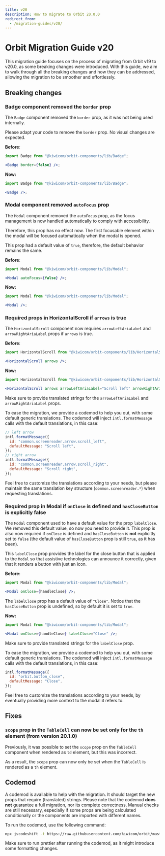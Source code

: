 ```yaml
---
title: v20
description: How to migrate to Orbit 20.0.0
redirect_from:
  - /migration-guides/v20/
---
```


# Orbit Migration Guide v20

This migration guide focuses on the process of migrating from Orbit v19 to v20.0, as some breaking changes were introduced.
With this guide, we aim to walk through all the breaking changes and how they can be addressed, allowing the migration to be smoother and effortlessly.

## Breaking changes

### Badge component removed the `border` prop

The `Badge` component removed the `border` prop, as it was not being used internally.

Please adapt your code to remove the `border` prop. No visual changes are expected.

**Before:**

```jsx
import Badge from "@kiwicom/orbit-components/lib/Badge";

<Badge border={false} />;
```

**Now:**

```jsx
import Badge from "@kiwicom/orbit-components/lib/Badge";

<Badge />;
```

### Modal component removed `autoFocus` prop

The `Modal` component removed the `autoFocus` prop, as the focus management is now handled automatically to comply with accessibility.

Therefore, this prop has no effect now. The first focusable element within the modal will be focused automatically when the modal is opened.

This prop had a default value of `true`, therefore, the default behavior remains the same.

**Before:**

```jsx
import Modal from "@kiwicom/orbit-components/lib/Modal";

<Modal autoFocus={false} />;
```

**Now:**

```jsx
import Modal from "@kiwicom/orbit-components/lib/Modal";

<Modal />;
```

### Required props in HorizontalScroll if `arrows` is true

The `HorizontalScroll` component now requires `arrowLeftAriaLabel` and `arrowRightAriaLabel` props if `arrows` is true.

**Before:**

```jsx
import HorizontalScroll from "@kiwicom/orbit-components/lib/HorizontalScroll";

<HorizontalScroll arrows />;
```

**Now:**

```jsx
import HorizontalScroll from "@kiwicom/orbit-components/lib/HorizontalScroll";

<HorizontalScroll arrows arrowLeftAriaLabel="Scroll left" arrowRightAriaLabel="Scroll right" />;
```

Make sure to provide translated strings for the `arrowLeftAriaLabel` and `arrowRightAriaLabel` props.

To ease the migration, we provide a codemod to help you out, with some default generic translations.
The codemod will inject `intl.formatMessage` calls with the default translations, in this case:

```jsx
// left arrow
intl.formatMessage({
  id: "common.screenreader.arrow.scroll_left",
  defaultMessage: "Scroll left",
});
// right arrow
intl.formatMessage({
  id: "common.screenreader.arrow.scroll_right",
  defaultMessage: "Scroll right",
});
```

Feel free to customize the translations according to your needs, but please maintain the same translation key structure (`common.screenreader.*`) when requesting translations.

### Required prop in Modal if `onClose` is defined and `hasCloseButton` is explicitly false

The `Modal` component used to have a default value for the prop `labelClose`. We removed this default value, so now you need to provide it.
This prop is also now required if `onClose` is defined and `hasCloseButton` is **not** explicitly set to `false` (the default value of `hasCloseButton` prop is still `true`, as it has been).

This `labelClose` prop provides the label for the close button that is applied to the `Modal` so that assistive technologies can announce it correctly, given that it renders a button with just an icon.

**Before:**

```jsx
import Modal from "@kiwicom/orbit-components/lib/Modal";

<Modal onClose={handleClose} />;
```

The `labelClose` prop has a default value of `"Close"`. Notice that the `hasCloseButton` prop is undefined, so by default it is set to `true`.

**Now:**

```jsx
import Modal from "@kiwicom/orbit-components/lib/Modal";

<Modal onClose={handleClose} labelClose="Close" />;
```

Make sure to provide translated strings for the `labelClose` prop.

To ease the migration, we provide a codemod to help you out, with some default generic translations.
The codemod will inject `intl.formatMessage` calls with the default translations, in this case:

```jsx
intl.formatMessage({
  id: "orbit.button_close",
  defaultMessage: "Close",
});
```

Feel free to customize the translations according to your needs, by eventually providing more context to the modal it refers to.

## Fixes

### `scope` prop in the `TableCell` can now be set only for the `th` element (from version 20.1.0)

Previously, it was possible to set the `scope` prop on the `TableCell` component when rendered as `td` element, but this was incorrect.

As a result, the `scope` prop can now only be set when the `TableCell` is rendered as a `th` element.

## Codemod

A codemod is available to help with the migration. It should target the new props that require (translated) strings.
Please note that the codemod **does not** guarantee a full migration, nor its complete correctness.
Manual checks are still necessary, especially if some props are being calculated conditionally or the components are imported with different names.

To run the codemod, use the following command:

```bash
npx jscodeshift -t https://raw.githubusercontent.com/kiwicom/orbit/master/packages/orbit-components/transforms/aria-labels-v20.js --parser=tsx --extensions=ts,tsx <pathToYourCode>
```

Make sure to run prettier after running the codemod, as it might introduce some formatting changes.
